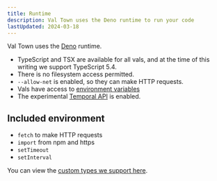 ```yaml
---
title: Runtime
description: Val Town uses the Deno runtime to run your code
lastUpdated: 2024-03-18
---
```


Val Town uses the [Deno](https://deno.com/) runtime.

- TypeScript and TSX are available for all vals, and at the time of this
  writing we support TypeScript 5.4.
- There is no filesystem access permitted.
- `--allow-net` is enabled, so they can make HTTP requests.
- Vals have access to [environment variables](/reference/environment-variables)
- The experimental [Temporal API](https://tc39.es/proposal-temporal/docs/) is
  enabled.

## Included environment

- `fetch` to make HTTP requests
- `import` from npm and https
- `setTimeout`
- `setInterval`

You can view the [custom types we support here](https://www.val.town/docs/types).